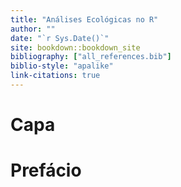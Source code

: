 ```yaml
--- 
title: "Análises Ecológicas no R"
author: ""
date: "`r Sys.Date()`"
site: bookdown::bookdown_site
bibliography: ["all_references.bib"]
biblio-style: "apalike"
link-citations: true
---
```


# Capa {-}

\newpage

# Prefácio {-}

\newpage
